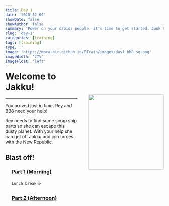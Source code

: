```yaml
---
title: Day 1
date: '2018-12-09'
showDate: false
showAuthor: false
summary: 'Power on your droids people, it’s time to get started. Junk Boss Plutt is up to no-good and we’ve got scrap to find...'
slug: 'day-1'
categories: [training]
tags: [training]
type: ''
image: 'https://mpca-air.github.io/RTrain/images/day1_bb8_sq.png' 
imageWidth: '27%'
imageFloat: 'left'
---
```



![](../images/day1_bb8_sq.png){width="240" style="float: right; margin-left: 34px; margin-top: 70px; margin-bottom: 64px;"}

<h1 style="margin-top:-5px;"> Welcome to Jakku! </h1>
<hr>

You arrived just in time. Rey and BB8 need your help!

Rey needs to find some scrap ship parts so she can escape this dusty planet. With your help she can get off Jakku and join forces with the New Republic. 


## Blast off!

<div style="margin-left: 4%;">

### <i class="fa fa-rocket" style="font-size:24px"></i> [Part 1 (Morning)](../page/day1_am.html) 

`Lunch break` <i class="fa fa-utensils"></i> ☕

### <i class="fa fa-rocket" style="font-size:24px"></i> [Part 2 (Afternoon)](../page/day1_pm.html) 

</div>
<br>

